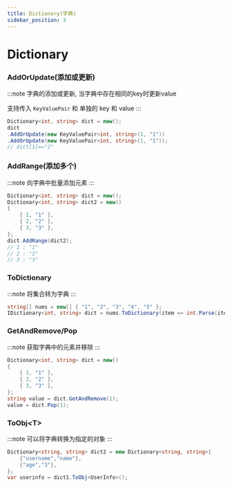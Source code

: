 ```yaml
---
title: Dictionary(字典)
sidebar_position: 3
---
```


# Dictionary

### AddOrUpdate(添加或更新)

:::note
字典的添加或更新, 当字典中存在相同的key时更新value

支持传入 `KeyValuePair` 和 单独的 key 和 value
:::

```csharp
Dictionary<int, string> dict = new();
dict
.AddOrUpdate(new KeyValuePair<int, string>(1, "1"))
.AddOrUpdate(new KeyValuePair<int, string>(1, "1"));
// dict[1]=="2"
```

### AddRange(添加多个)

:::note
向字典中批量添加元素
:::

```csharp
Dictionary<int, string> dict = new();
Dictionary<int, string> dict2 = new()
{
    { 1, "1" },
    { 2, "2" },
    { 3, "3" },
};
dict.AddRange(dict2);
// 1 : "1"
// 2 : "2"
// 3 : "3"
```

### ToDictionary

:::note
将集合转为字典
:::

```csharp
string[] nums = new[] { "1", "2", "3", "4", "5" };
IDictionary<int, string> dict = nums.ToDictionary(item => int.Parse(item));
```

### GetAndRemove/Pop

:::note
获取字典中的元素并移除
:::

```csharp
Dictionary<int, string> dict = new()
{
    { 1, "1" },
    { 2, "2" },
    { 3, "3" },
};
string value = dict.GetAndRemove(1);
value = dict.Pop(1);
```

### ToObj\<T\>

:::note
可以将字典转换为指定的对象
:::

```csharp
Dictionary<string, string> dict2 = new Dictionary<string, string>{
    {"username","name"},
    {"age","3"},
};
var userinfo = dict1.ToObj<UserInfo>();
```
